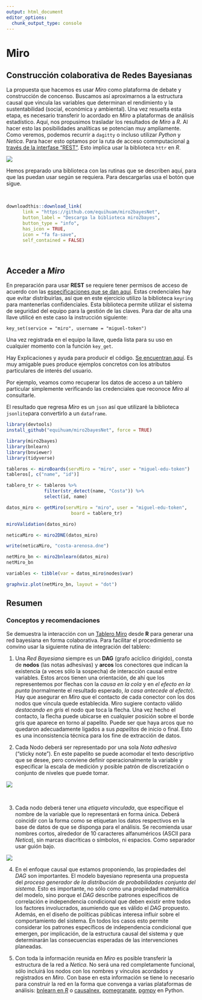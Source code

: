 ```yaml
---
output: html_document
editor_options: 
  chunk_output_type: console
---
```


# Miro


## Construcción colaborativa de Redes Bayesianas

::: {layout-ncol="2"}
La propuesta que hacemos es usar *Miro* como plataforma de debate y construcción de concenso. Buscamos así aproximarnos a la estructura causal que vincula las variables que determinan el rendimiento y la sustentabilidad (social, económica y ambiental). Una vez resuelta esta etapa, es necesario transferir lo acordado en *Miro* a plataformas de análisis estadístico. Aquí, nos propusimos trasladar los resultados de *Miro* a *R*. Al hacer esto las posibilidades analíticas se potencian muy ampliamente. Como veremos, podemos recurrir a `dagitty` o incluso utilizar *Python* y *Netica*. Para hacer esto optamos por la ruta de acceso commputacional [a través de la interfase "REST"](https://developers.miro.com/reference). Esto implica usar la biblioteca `httr` en *R*.

![](Images/colaboración.png)
:::

Hemos preparado una biblioteca con las rutinas que se describen aquí, para que las puedan usar según se requiera. Para descargarlas usa el botón que sigue.

\

```r

downloadthis::download_link(
      link = "https://github.com/equihuam/miro2bayesNet",
      button_label = "Descarga la biblioteca miro2bayes",
      button_type = "info",
      has_icon = TRUE,
      icon = "fa fa-save",
      self_contained = FALSE)

```

\

## Acceder a *Miro*

En preparación para usar **REST** se requiere tener permisos de acceso de acuerdo con las [especificaciones que se dan aquí](https://developers.miro.com/reference/scopes). Estas credenciales hay que evitar distribuirlas, así que en este ejercicio utilizo la biblioteca `keyring` para mantenerlas confidenciales. Esta biblioteca permite utilizar el sistema de seguridad del equipo para la gestión de las claves. Para dar de alta una llave utilicé en este caso la instrucción siguiente:

`key_set(service = "miro", username = "miguel-token")`

Una vez registrada en el equipo la llave, queda lista para su uso en cualquier momento con la función `key_get`.

Hay Explicaciones y ayuda para producir el código. [Se encuentran aquí](https://developers.miro.com/reference/get-access-token-context). Es muy amigable pues produce ejemplos concretos con los atributos particulares de interés del usuario.

Por ejemplo, veamos como recuperar los datos de acceso a un tablero particular simplemente verificando las credenciales que reconoce *Miro* al consultarle.

El resultado que regresa *Miro* es un `json` así que utilizaré la biblioteca `jsonlite`para convertirlo a un `dataframe`.

```r
library(devtools)
install_github("equihuam/miro2bayesNet", force = TRUE)

library(miro2bayes)
library(bnlearn)
library(bnviewer)
library(tidyverse)

tableros <- miroBoards(servMiro = "miro", user = "miguel-edu-token")
tableros[, c("name", "id")]

tablero_tr <- tableros %>%
              filter(str_detect(name, "Costa")) %>%
              select(id, name)

datos_miro <- getMiro(servMiro = "miro", user = "miguel-edu-token",
                        board = tablero_tr)

miroValidation(datos_miro)

neticaMiro <- miro2DNE(datos_miro)

write(neticaMiro, "costa-arenosa.dne")

netMiro_bn <- miro2bnlearn(datos_miro)
netMiro_bn

variables <- tibble(var = datos_miro$nodes$var)

graphviz.plot(netMiro_bn, layout = "dot")

```

## Resumen

### Conceptos y recomendaciones

Se demuestra la interacción con un [Tablero Miro](https://miro.com/app/board/uXjVMGRTvaE=/) desde **R** para generar una red bayesiana en forma colaborativa. Para facilitar el procedimiento se convino usar la siguiente rutina de integración del tablero:

1.  Una *Red Bayesiana* siempre es un **DAG** (grafo acíclico dirigido), consta de **nodos** (las notas adhesivas) y **arcos** los conectores que indican la existencia (a veces sólo la sospecha) de interacción causal entre variables. Estos arcos tienen una orientación, de ahí que los representemos por flechas con la *causa en la cola* y en *el efecto en la punta* (normalmente el resultado esperado, *la casa antecede al efecto*). Hay que asegurar en *Miro* que el contacto de cada conector con los dos nodos que vincula quede establecida. Miro sugiere contacto válido *destacando en gris* el nodo que toca la flecha. Una vez hecho el contacto, la flecha puede ubicarse en cualquier posición sobre el borde gris que aparece en torno al papelito. Puede ser que haya arcos que no quedaron adecuadamente ligados a sus *papelitos* de inicio o final. Esto es una inconsistencia técnica para los fine de extracción de datos.

::: {layout-ncol="2"}
2.  Cada Nodo deberá ser representado por una sola *Nota adhesiva* ("sticky note"). En este papelito se puede acomodar el texto descriptivo que se desee, pero conviene definir operacionalmente la variable y especificar la escala de medición y posible patrón de discretización o conjunto de niveles que puede tomar.

![](imagenes/Miro_sticky_note_marcada.png)
:::

\

::: {layout-ncol="2"}
3.  Cada nodo deberá tener una *etiqueta vinculada*, que especifique el nombre de la variable que lo representará en forma única. Deberá coincidir con la forma como se etiquetan los datos respectivos en la base de datos de que se disponga para el análisis. Se recomienda usar nombres cortos, alrededor de 10 caracteres alfanuméricos (ASCII para *Netica*), sin marcas diacríticas o símbolos, ni espacios. Como separador usar guión bajo.

![](imagenes/Miro_nota_etiquetada-rasgado_l%C3%A1piz.png)
:::

4.  En el enfoque causal que estamos proponiendo, las propiedades del *DAG* son importantes. El modelo bayesiano representa una propuesta del *proceso generador de la distribución de probabilidades conjunta del sistema*. Esto es importante, no sólo como una propiedad matemática del modelo, sino porque el *DAG* describe patrones específicos de correlación e independencia condicional que deben existir entre todos los factores involucrados, asumiendo que es válido el *DAG* propuesto. Además, en el diseño de políticas públicas interesa influir sobre el comportamiento del sistema. En todos los casos esto permite considerar los patrones específicos de independencia condicional que emergen, por implicación, de la estructura causal del sistema y que determinarán las consecuencias esperadas de las intervenciones planeadas.

5.  Con toda la información reunida en *Miro* es posible transferir la estructura de la red a *Netica*. No será una red completamente funcional, sólo incluirá los nodos con los nombres y vínculos acordados y registrados en *Miro*. Con base en esta información se tiene lo necesario para construir la red en la forma que convenga a varias plataformas de análisis: [bnlearn en *R*](https://www.bnlearn.com/) o [causalnex](https://causalnex.readthedocs.io/en/latest/index.html), [pomegranate](https://pomegranate.readthedocs.io/en/latest/), [pgmpy](https://pgmpy.org/) en Python.

